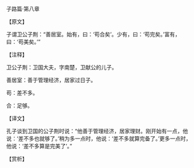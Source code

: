 

子路篇·第八章

【原文】

子谓卫公子荆：“善居室。始有，曰：‘苟合矣’。少有，曰：‘苟完矣。’富有，曰：‘苟美矣。’”

【注释】

卫公子荆：卫国大夫，字南楚，卫献公的儿子。

善居室：善于管理经济，居家过日子。

苟：差不多。

合：足够。

【译文】

孔子谈到卫国的公子荆时说：“他善于管理经济，居家理财。刚开始有一点，他说：‘差不多也就够了。’稍为多一点时，他说：‘差不多就算完备了。’更多一点时，他说：‘差不多算是完美了’。”

【赏析】


